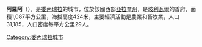 {{Coord|10|26|1|N|68|53|43|W|display=title}}

'''阿羅阿'''（{{lang-es|Aroa}}），是[[委內瑞拉|委內瑞拉]]的城市，位於該國西部[[亞拉奎州|亞拉奎州]]，是[[玻利瓦爾_(亞拉奎州)|玻利瓦爾]]的首府，面積1,087平方公里，海拔高度424米，主要經濟活動是農業和畜牧業，人口31,185，人口密度每平方公里29人。

{{Venezuela-geo-stub}}
[[Category:委內瑞拉城市|Category:委內瑞拉城市]]